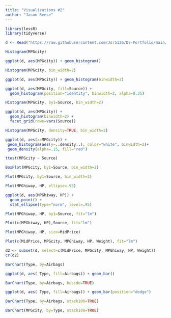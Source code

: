 ---
title: "Visualizations #2"
author: "Jason Reese"
---

```{r setup, include=FALSE}
library(lessR)
library(tidyverse)
```

```{r read, include=FALSE}
d <- Read("https://raw.githubusercontent.com/Jsr5126/DS-Portfolio/main/Data/Cars93.csv")
```

```{r Histogram LessR}
Histogram(MPGcity)
```

```{r Histogram ggplot}
ggplot(d, aes(MPGcity)) + geom_histogram()
```
```{r Histogram LessR adjusted bin width}
Histogram(MPGcity, bin_width=2)
```
```{r Histogram ggplot}
ggplot(d, aes(MPGcity)) + geom_histogram(binwidth=2)
```

```{r Histogram ggplot overlapping}
ggplot(d, aes(MPGcity, fill=Source)) + 
  geom_histogram(position="identity", binwidth=2, alpha=0.35)
```

```{r Trellis LessR}
Histogram(MPGcity, by1=Source, bin_width=2)
```
```{r Trellis ggplot}
ggplot(d, aes(MPGcity)) + 
  geom_histogram(binwidth=2) +
  facet_grid(rows=vars(Source))
```

```{r Histogram LessR density curve}
Histogram(MPGcity, density=TRUE, bin_width=2)
```

```{r Histogram ggplot density curve}
ggplot(d, aes(x=MPGcity)) + 
 geom_histogram(aes(y=..density..), color="white", binwidth=2)+
 geom_density(alpha=.15, fill="red")
```

```{r Histogram LessR overlapping density curve}
ttest(MPGcity ~ Source)
```

```{r BoxPlot LessR}
BoxPlot(MPGcity, by1=Source, bin_width=2)
```

```{r Violin/Box/Scatterplot LessR}
Plot(MPGcity, by1=Source, bin_width=2)
```

```{r 95% Scatterplot Ellipse LessR}
Plot(MPGhiway, HP, ellipse=.95)
```

```{r 95% Scatterplot Ellipse ggplot}
ggplot(d, aes(MPGhiway, HP)) + 
  geom_point() +
  stat_ellipse(type="norm", level=.95)
```

```{r Trellis Scatterplot LessR}
Plot(MPGhiway, HP, by1=Source, fit="lm")
```
```{r Trellis Scatterplot LessR}
Plot(c(MPGhiway, HP),Source, fit="lm")
```

```{r Scatterplot 3rd variable size LessR}
Plot(MPGhiway, HP, size=MidPrice)
```
```{r Scatterplot Matrix LessR}
Plot(c(MidPrice, MPGcity, MPGhiway, HP, Weight), fit="lm")
```

```{r Ordered Heat Map Matrix LessR}
d2 <- subset(d, select=c(MidPrice, MPGcity, MPGhiway, HP, Weight))
cr(d2)
```

```{r Stacked BarChart LessR}
BarChart(Type, by=Airbags)
```

```{r Stacked BarChart ggplot}
ggplot(d, aes( Type, fill=Airbags)) + geom_bar()
```

```{r Unstacked BarChart LessR}
BarChart(Type, by=Airbags, beside=TRUE)
```
```{r Unstacked BarChart ggplot}
ggplot(d, aes( Type, fill=Airbags)) + geom_bar(position="dodge")
```

```{r 100% Stacked BarChart LessR}
BarChart(Type, by=Airbags, stack100=TRUE)
```

```{r 100% Stacked BarChart LessR}
BarChart(MPGcity, by=Type, stack100=TRUE)
```
